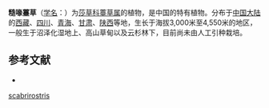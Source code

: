 {{Speciesbox
| name = 糙喙薹草
| status = 
| status_system = 
| image =
| genus = Carex
| species = scabrirostris
| authority = Kükenth.
}}

'''糙喙薹草'''（[[学名|学名]]：{{lang|la|''Carex scabrirostris''}}）为[[莎草科|莎草科]][[薹草属|薹草属]]的植物，是中国的特有植物。分布于[[中国大陆|中国大陆]]的[[西藏|西藏]]、[[四川|四川]]、[[青海|青海]]、[[甘肃|甘肃]]、[[陕西|陕西]]等地，生长于海拔3,000米至4,550米的地区，一般生于沼泽化湿地上、高山草甸以及云杉林下，目前尚未由人工引种栽培。

== 参考文献 ==
<div class="references-small">
* {{cite web| url =http://www.bioinfo.cn/db05/KmzwSpecies.php?action=view&id=6241| title =糙喙薹草| work =《中国高等植物数据库全库》| publisher =中国科学院微生物研究所| author =昆明植物研究所| accessdate =2009-02-24| deadurl =yes| archiveurl =https://web.archive.org/web/20160305091937/http://www.bioinfo.cn/db05/KmzwSpecies.php?action=view&id=6241| archivedate =2016-03-05}}
</div>
{{Taxonbar|from=Q15227094}}

{{DEFAULTSORT:Carex scabrirostris}}
[[Category:薹草属|scabrirostris]]


{{Carex-stub}}